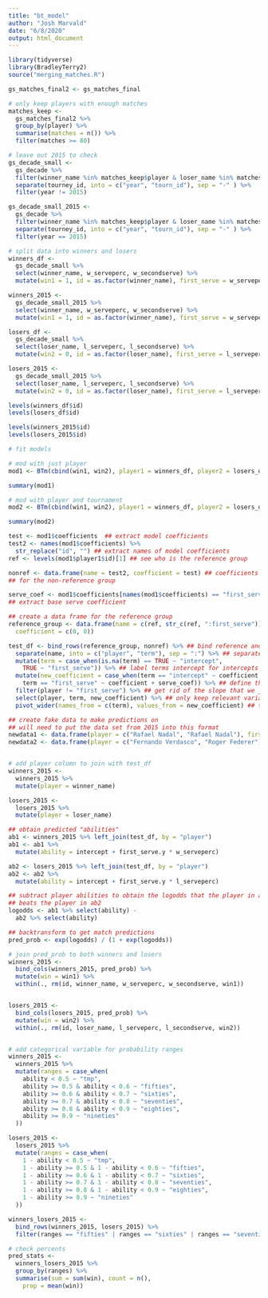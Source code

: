 ```yaml
---
title: "bt_model"
author: "Josh Marvald"
date: "6/8/2020"
output: html_document
---
```


```r
library(tidyverse)
library(BradleyTerry2)
source("merging_matches.R")

gs_matches_final2 <- gs_matches_final
```


```r
# only keep players with enough matches
matches_keep <-
  gs_matches_final2 %>%
  group_by(player) %>%
  summarise(matches = n()) %>%
  filter(matches >= 80) 

# leave out 2015 to check
gs_decade_small <- 
  gs_decade %>%
  filter(winner_name %in% matches_keep$player & loser_name %in% matches_keep$player) %>%
  separate(tourney_id, into = c("year", "tourn_id"), sep = "-" ) %>%
  filter(year != 2015) 

gs_decade_small_2015 <-
  gs_decade %>%
  filter(winner_name %in% matches_keep$player & loser_name %in% matches_keep$player) %>%
  separate(tourney_id, into = c("year", "tourn_id"), sep = "-" ) %>%
  filter(year == 2015)
```

```r
# split data into winners and losers
winners_df <-
  gs_decade_small %>%
  select(winner_name, w_serveperc, w_secondserve) %>%
  mutate(win1 = 1, id = as.factor(winner_name), first_serve = w_serveperc)

winners_2015 <-
  gs_decade_small_2015 %>%
  select(winner_name, w_serveperc, w_secondserve) %>%
  mutate(win1 = 1, id = as.factor(winner_name), first_serve = w_serveperc)

losers_df <-
  gs_decade_small %>%
  select(loser_name, l_serveperc, l_secondserve) %>%
  mutate(win2 = 0, id = as.factor(loser_name), first_serve = l_serveperc) 

losers_2015 <-
  gs_decade_small_2015 %>%
  select(loser_name, l_serveperc, l_secondserve) %>%
  mutate(win2 = 0, id = as.factor(loser_name), first_serve = l_serveperc)
```


```r
levels(winners_df$id)
levels(losers_df$id)

levels(winners_2015$id)
levels(losers_2015$id)
```


```r
# fit models

# mod with just player 
mod1 <- BTm(cbind(win1, win2), player1 = winners_df, player2 = losers_df, formula = ~ id + first_serve:id + first_serve, id = "id", data = gs_decade_small)

summary(mod1)

# mod with player and tournament
mod2 <- BTm(cbind(win1, win2), player1 = winners_df, player2 = losers_df, formula = ~ id + first_serve:id + first_serve + tourney_name, id = "id", data = gs_decade_small)

summary(mod2)
```


```r
test <- mod1$coefficients  ## extract model coefficients
test2 <- names(mod1$coefficients) %>%
  str_replace("id", "") ## extract names of model coefficients
ref <- levels(mod1$player1$id)[1] ## see who is the reference group

nonref <- data.frame(name = test2, coefficient = test) ## coefficients
## for the non-reference group

serve_coef <- mod1$coefficients[names(mod1$coefficients) == "first_serve"]
## extract base serve coefficient

## create a data frame for the reference group
reference_group <- data.frame(name = c(ref, str_c(ref, ":first_serve")),
  coefficient = c(0, 0))

test_df <- bind_rows(reference_group, nonref) %>% ## bind reference and non-reference coefficients
  separate(name, into = c("player", "term"), sep = ":") %>% ## separate names from the interaction with serve percentage
  mutate(term = case_when(is.na(term) == TRUE ~ "intercept",
    TRUE ~ "first_serve")) %>% ## label terms intercept for intercepts and first_serve for slopes
  mutate(new_coefficient = case_when(term == "intercept" ~ coefficient,
    term == "first_serve" ~ coefficient + serve_coef)) %>% ## define the slope by adding the serve coefficient to the value of first_serve for a particular player (similar to what you would do in STAT 213 when you had an interaction between a categorical and quantitative variable and you wanted to make predictions)
  filter(player != "first_serve") %>% ## get rid of the slope that we just added: it's useless now
  select(player, term, new_coefficient) %>% ## only keep relevant variables
  pivot_wider(names_from = c(term), values_from = new_coefficient) ## tidy up by having each player occupy his own row

## create fake data to make predictions on
## will need to put the data set from 2015 into this format
newdata1 <- data.frame(player = c("Rafael Nadal", "Rafael Nadal"), first_serve_perc = c(0.7, 0.5)) 
newdata2 <- data.frame(player = c("Fernando Verdasco", "Roger Federer"), first_serve_perc = c(0.6, 0.8))


# add player column to join with test_df
winners_2015 <-
  winners_2015 %>%
  mutate(player = winner_name) 

losers_2015 <-
  losers_2015 %>%
  mutate(player = loser_name)

## obtain predicted "abilities"
ab1 <- winners_2015 %>% left_join(test_df, by = "player") 
ab1 <- ab1 %>%
  mutate(ability = intercept + first_serve.y * w_serveperc)

ab2 <- losers_2015 %>% left_join(test_df, by = "player")
ab2 <- ab2 %>%
  mutate(ability = intercept + first_serve.y * l_serveperc)

## subtract player abilities to obtain the logodds that the player in ab1
## beats the player in ab2
logodds <- ab1 %>% select(ability) - 
  ab2 %>% select(ability)

## backtransform to get match predictions
pred_prob <- exp(logodds) / (1 + exp(logodds))
```


```r
# join pred_prob to both winners and losers 
winners_2015 <-
  bind_cols(winners_2015, pred_prob) %>%
  mutate(win = win1) %>%
  within(., rm(id, winner_name, w_serveperc, w_secondserve, win1))


losers_2015 <-
  bind_cols(losers_2015, pred_prob) %>%
  mutate(win = win2) %>%
  within(., rm(id, loser_name, l_serveperc, l_secondserve, win2)) 


# add categorical variable for probability ranges
winners_2015 <-
  winners_2015 %>%
  mutate(ranges = case_when(
    ability < 0.5 ~ "tmp",
    ability >= 0.5 & ability < 0.6 ~ "fifties",
    ability >= 0.6 & ability < 0.7 ~ "sixties",
    ability >= 0.7 & ability < 0.8 ~ "seventies",
    ability >= 0.8 & ability < 0.9 ~ "eighties",
    ability >= 0.9 ~ "nineties"
  ))

losers_2015 <-
  losers_2015 %>%
  mutate(ranges = case_when(
    1 - ability < 0.5 ~ "tmp",
    1 - ability >= 0.5 & 1 - ability < 0.6 ~ "fifties",
    1 - ability >= 0.6 & 1 - ability < 0.7 ~ "sixties",
    1 - ability >= 0.7 & 1 - ability < 0.8 ~ "seventies",
    1 - ability >= 0.8 & 1 - ability < 0.9 ~ "eighties",
    1 - ability >= 0.9 ~ "nineties"
  ))

winners_losers_2015 <-
  bind_rows(winners_2015, losers_2015) %>%
  filter(ranges == "fifties" | ranges == "sixties" | ranges == "seventies" | ranges == "eighties" | ranges == "nineties")
```


```r
# check percents
pred_stats <-
  winners_losers_2015 %>%
  group_by(ranges) %>%
  summarise(sum = sum(win), count = n(),
    prop = mean(win))
```

